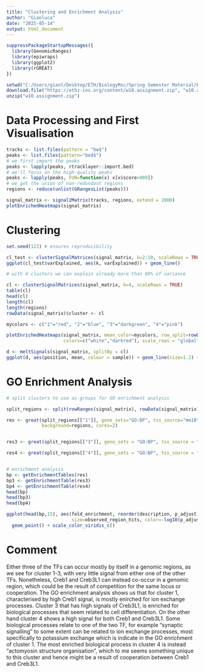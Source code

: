 ---
title: "Clustering and Enrichment Analysis"
author: "Gianluca"
date: "2025-05-14"
output: html_document
---

```{r setup}
suppressPackageStartupMessages({
  library(GenomicRanges)
  library(epiwraps)
  library(ggplot2)
  library(rGREAT) 
})

setwd("C:/Users/gianl/Desktop/ETH/BiologyMsc/Spring Semester Material/BARGE/Assignments/week10")
download.file("https://ethz-ins.org/content/w10.assignment.zip", "w10.assignment.zip")
unzip("w10.assignment.zip")
```

# Data Processing and First Visualisation

```{r visualisation}
tracks <- list.files(pattern = "bw$")
peaks <- list.files(pattern="bed$")
# we first import the peaks
peaks <- lapply(peaks, rtracklayer::import.bed)
# we'll focus on the high-quality peaks
peaks <- lapply(peaks, FUN=function(x) x[x$score>800])
# we get the union of non-redundant regions
regions <- reduce(unlist(GRangesList(peaks)))

signal_matrix <- signal2Matrix(tracks, regions, extend = 2000)
plotEnrichedHeatmaps(signal_matrix)
```

# Clustering
```{r find K}
set.seed(123) # ensures reproducibility

cl_test <- clusterSignalMatrices(signal_matrix, k=2:10, scaleRows = TRUE)
ggplot(cl_test$varExplained, aes(k, varExplained)) + geom_line()

# with 4 clusters we can explain already more than 80% of variance
```

```{r clustering}
cl <- clusterSignalMatrices(signal_matrix, k=4, scaleRows = TRUE)
table(cl)
head(cl)
length(cl)
length(regions)
rowData(signal_matrix)$cluster <- cl

mycolors <- c("1"="red", "2"="blue", "3"="darkgreen", "4"="pink")

plotEnrichedHeatmaps(signal_matrix, mean_color=mycolors, row_split=rowData(signal_matrix)$cluster, 
                     colors=c("white","darkred"), scale_rows = "global")

d <- meltSignals(signal_matrix, splitBy = cl)
ggplot(d, aes(position, mean, colour = sample)) + geom_line(size=1.2) + facet_wrap(~split)
```
# GO Enrichment Analysis
```{r}
# split clusters to use as groups for GO enrichment analysis

split_regions <- split(rowRanges(signal_matrix), rowData(signal_matrix)$cluster)

res <- great(split_regions[["1"]], gene_sets="GO:BP", tss_source="mm10", 
             background=regions, cores=2)


res3 <- great(split_regions[["3"]], gene_sets = "GO:BP", tss_source = "mm10", background = regions, cores = 4)

res4 <- great(split_regions[["4"]], gene_sets = "GO:BP", tss_source = "mm10", background = regions, cores = 2)


# enrichment analysis
bp <- getEnrichmentTables(res)
bp3 <- getEnrichmentTable(res3)
bp4 <- getEnrichmentTable(res4)
head(bp)
head(bp3)
head(bp4)
```

```{r, fig.width=9, fig.height=6}

ggplot(head(bp,15), aes(fold_enrichment, reorder(description, p_adjust), 
                        size=observed_region_hits, color=-log10(p_adjust))) + 
  geom_point() + scale_color_viridis_c()
```

# Comment

Either three of the TFs can occur mostly by itself in a genomic regions, as we see for cluster 1-3, with very little signal from either one of the other TFs. Nonetheless, Creb1 and Creb3L1 can instead co-occur in a genomic region, which could be the result of competition for the same locus or cooperation.
The GO enrichment analysis shows us that for cluster 1, characterised by high Creb1 signal, is mostly enirched for ion exchange processes. Cluster 3 that has high signals of Creb3L1, is enriched for biological processes that seem related to cell differentiation. On the other hand cluster 4 shows a high signal for both Creb1 and Creb3L1. Some biological processes relate to one of the two TF, for example "synaptic signalling" to some extent can be related to ion exchange processes, most specifically to potassium exchange which is indicate in the GO enrichment of cluster 1. The most enriched biological process in cluster 4 is instead "actomyosin structure organisation", which to me seems something unique to this cluster and hence might be a result of cooperation between Creb1 and Creb3L1.